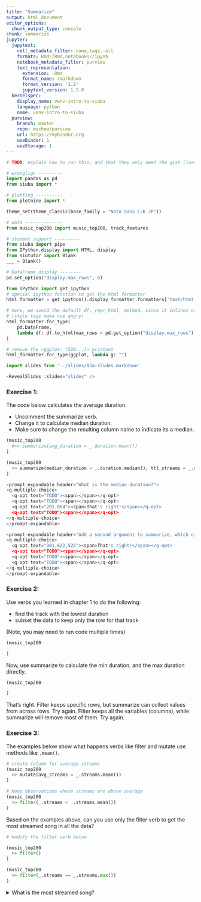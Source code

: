 ```yaml
---
title: "Summarize"
output: html_document
editor_options: 
  chunk_output_type: console
chunk: summarize
jupyter:
  jupytext:
    cell_metadata_filter: name,tags,-all
    formats: Rmd//Rmd,notebooks//ipynb
    notebook_metadata_filter: purview
    text_representation:
      extension: .Rmd
      format_name: rmarkdown
      format_version: '1.2'
      jupytext_version: 1.5.0
  kernelspec:
    display_name: venv-intro-to-siuba
    language: python
    name: venv-intro-to-siuba
  purview:
    branch: master
    repo: machow/purview
    url: https://mybinder.org
    useBinder: 1
    useStorage: 1
---
```


```python
# TODO: explain how to run this, and that they only need the gist (loads tools)

# wranglign ---------
import pandas as pd
from siuba import *

# plotting ----------
from plotnine import *

theme_set(theme_classic(base_family = "Noto Sans CJK JP"))

# data --------------
from music_top200 import music_top200, track_features

# student support ----------
from siuba import pipe
from IPython.display import HTML, display
from siututor import Blank
___ = Blank()

# DataFrame display --------
pd.set_option("display.max_rows", 6)

from IPython import get_ipython
# special ipython function to get the html formatter
html_formatter = get_ipython().display_formatter.formatters['text/html']

# here, we avoid the default df._repr_html_ method, since it inlines css
# (style tags make vue angry)
html_formatter.for_type(
    pd.DataFrame,
    lambda df: df.to_html(max_rows = pd.get_option("display.max_rows"), show_dimensions = True)
)

# remove the <ggplot: (528...)> printout
html_formatter.for_type(ggplot, lambda g: "")

```

```python

import slides from '../slides/03a-slides.markdown'

<RevealSlides :slides="slides" />

```

### Exercise 1:

The code below calculates the average duration.

* Uncomment the summarize verb.
* Change it to calculate median duration.
* Make sure to change the resulting column name to indicate its a median.

```python
(music_top200
  #>> summarize(avg_duration = _.duration.mean())
)
```

```python
(music_top200
  >> summarize(median_duration = _.duration.median(), ttl_streams = _.streams.sum())
)
```

```python
<prompt-expandable header="What is the median duration?">
<q-multiple-choice>
  <q-opt text="TODO"><span></span></q-opt>
  <q-opt text="TODO"><span></span></q-opt>
  <q-opt text="201.084"><span>That's right!</span></q-opt>
  <q-opt text="TODO"><span></span></q-opt>  
</q-multiple-choice>
</prompt-expandable>
```

```python
<prompt-expandable header="Add a second argument to summarize, which calculates the sum of streams. How large is it?">
<q-multiple-choice>
  <q-opt text="301,822,525"><span>That's right!</span></q-opt>
  <q-opt text="TODO"><span></span></q-opt>
  <q-opt text="TODO"><span></span></q-opt>
  <q-opt text="TODO"><span></span></q-opt>  
</q-multiple-choice>
</prompt-expandable>
```

### Exercise 2:

Use verbs you learned in chapter 1 to do the following:

* find the track with the lowest duration
* subset the data to keep only the row for that track

(Note, you may need to run code multiple times)

```python
(music_top200

)
```

Now, use summarize to calculate the min duration, and the max duration directly.

```python
(music_top200

)
```


<prompt-expandable header="Why would you use summarize like this, rather than the arrange and filter approach?">

<q-multiple-choice>
  <q-opt text="The min and max values might be in different observations (rows)."><span>That's right. Filter keeps specific rows, but summarize can collect values from across rows.</span></q-opt>
  <q-opt text="It keeps more of the original data."><span>Try again. Filter keeps all the variables (columns), while summarize will remove most of them.</span></q-opt>
  <q-opt text="The arrange and filter approach can do anything summarize can."><span>Try again.</span></q-opt>
</q-multiple-choice>

</prompt-expandable>



### Exercise 3:

The examples below show what happens verbs like filter and mutate use methods like `.mean()`.

```python
# create column for average streams
(music_top200
  >> mutate(avg_streams = _.streams.mean())
)
```

```python
# keep observations where streams are above average
(music_top200
  >> filter(_.streams < _.streams.mean())
)
```

Based on the examples above, can you use only the filter verb to get the most streamed song in all the data?

```python
# modify the filter verb below

(music_top200
  >> filter()
)
```

```python
(music_top200
  >> filter(_.streams == _.streams.max())
)
```

<details><summary>What is the most streamed song?</summary>The Box by Roddy Ricch</details>
